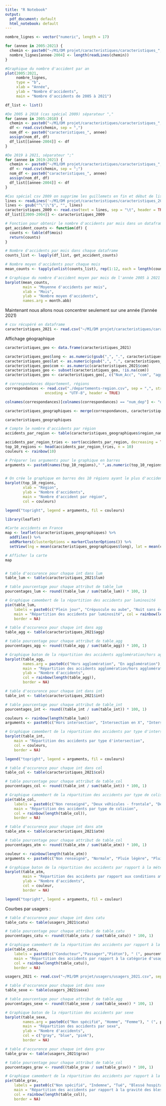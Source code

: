 ---
title: "R Notebook"
output:
  pdf_document: default
  html_notebook: default
---

```{r}
nombre_lignes <- vector("numeric", length = 17)

for (annee in 2005:2021) {
  chemin <- paste0("~/M1/DM projet/caracteristiques/caracteristiques_", annee, ".csv")
  nombre_lignes[annee-2004] <- length(readLines(chemin))
}

#Graphique du nombre d'accident par an
plot(2005:2021, 
     nombre_lignes, 
     type = "b", 
     xlab = "Année", 
     ylab = "Nombre d'accidents",
     main = "Nombre d'accidents de 2005 à 2021")
```
```{r}
df_list <- list()

#De 2005 à 2018 (cas spécial 2009) séparateur ","
for (annee in 2005:2018) {
  chemin <- paste0("~/M1/DM projet/caracteristiques/caracteristiques_", annee, ".csv")
  df <- read.csv(chemin, sep = ",")
  nom_df <- paste0("caracteristiques_", annee)
  assign(nom_df, df)
  df_list[[annee-2004]] <- df
}

#De 2019 à 2021, séparateur ";"
for (annee in 2019:2021) {
  chemin <- paste0("~/M1/DM projet/caracteristiques/caracteristiques_", annee, ".csv")
  df <- read.csv(chemin, sep = ";")
  nom_df <- paste0("caracteristiques_", annee)
  assign(nom_df, df)
  df_list[[annee-2004]] <- df
}

#Cas spécial csv 2009 on supprime les guillemets en fin et début de liste et le séparateur est une tabulation
lines <- readLines('~/M1/DM projet/caracteristiques/caracteristiques_2009.csv')
lines <- gsub("^\"|\"$", "", lines)
caracteristiques_2009 <- read.csv(text = lines, sep = "\t", header = TRUE)
df_list[[2009-2004]] <- caracteristiques_2009

# Fonction pour obtenir le nombre d'accidents par mois dans un dataframe
get_accident_counts <- function(df) {
  counts <- table(df$mois)
  return(counts)
}

# Nombre d'accidents par mois dans chaque dataframe
counts_list <- lapply(df_list, get_accident_counts)

# Nombre moyen d'accidents pour chaque mois
mean_counts <- tapply(unlist(counts_list), rep(1:12, each = length(counts_list)), mean)

# Graphique du nombre d'accident moyen par mois de l'année 2005 à 2021
barplot(mean_counts, 
        main = "Moyenne d'accidents par mois", 
        xlab = "Mois", 
        ylab = "Nombre moyen d'accidents",
        names.arg = month.abb)
```
Maintenant nous allons nous concentrer seulement sur une année (l'année 2021)
```{r}
# csv récupéré en dataframe
caracteristiques_2021 <- read.csv("~/M1/DM projet/caracteristiques/caracteristiques_2021.csv", sep = ";", header = TRUE)
```

Affichage géographique

```{r}
caracteristiques_geo <- data.frame(caracteristiques_2021)

caracteristiques_geo$long <- as.numeric(gsub(",", ".", caracteristiques_geo$long))
caracteristiques_geo$lat <- as.numeric(gsub(",", ".", caracteristiques_geo$lat))
caracteristiques_geo$com <- as.numeric(caracteristiques_2021$com)
caracteristiques_geo <- subset(caracteristiques_geo, !is.na(com))
caracteristiques_geo <- caracteristiques_geo[, c("Num_Acc", "com", "agg", "dep", "adr", "long", "lat")]
```

```{r}

# correspondances département, régions
correspondances <- read.csv("./departements-region.csv", sep = ",", stringsAsFactors = FALSE,
                  encoding = "UTF-8", header = TRUE)

colnames(correspondances)[colnames(correspondances) == "num_dep"] <- "dep"

caracteristiques_geographiques <- merge(correspondances, caracteristiques_geo, by = "dep")

caracteristiques_geographiques
```
```{r}
# Compte le nombre d'accidents par région
accidents_par_region <- table(caracteristiques_geographiques$region_name)

accidents_par_region_tries <- sort(accidents_par_region, decreasing = TRUE)
top_10_regions <- head(accidents_par_region_tries, n = 10)
couleurs <- rainbow(10)

# Préparer les arguments pour le graphique en barres
arguments <- paste0(names(top_10_regions)," ",as.numeric(top_10_regions)," accidents")

                    
# On crée le graphique en barres des 10 régions ayant le plus d'accidents
barplot(top_10_regions, 
        xlab = "Région", 
        ylab = "Nombre d'accidents",
        main = "Nombre d'accident par région",
        col = couleurs)

legend("topright", legend = arguments, fil = couleurs)

```


```{r}
library(leaflet)

#Carte accidents en France
map <- leaflet(caracteristiques_geographiques) %>%
  addTiles() %>%
  addMarkers(clusterOptions = markerClusterOptions()) %>%
  setView(lng = mean(caracteristiques_geographiques$long), lat = mean(caracteristiques_geographiques$lat), zoom = 6)

# Afficher la carte
map
```

```
```

```{r}
# table d'occurence pour chaque int dans lum
table_lum <- table(caracteristiques_2021$lum)

# table pourcentage pour chaque attribut de table_lum
pourcentages_lum <- round((table_lum / sum(table_lum)) * 100, 1)

# Graphique camembert de la répartition des accidents par luminosité
pie(table_lum, 
    labels = paste0(c("Plein jour", "Crépuscule ou aube", "Nuit sans éclairage public", "Nuit avec éclairage public non allumé", "Nuit avec éclairage public allumé"), "(", pourcentages_lum, "%)"), 
    main = "Répartition des accidents par luminosité", col = rainbow(length(table_lum)), 
    border = NA)
```
```{r}
# table d'occurence pour chaque int dans agg
table_agg <- table(caracteristiques_2021$agg)

# table pourcentage pour chaque attribut de table_agg
pourcentages_agg <- round((table_agg / sum(table_agg)) * 100, 1)

# Graphique baton de la répartition des accidents agglomération/hors agglomération
barplot(table_agg, 
        names.arg = paste0(c("Hors agglomération", "En agglomération"), " (",pourcentages_agg," %)"),
        main = "Répartition des accidents agglomération/hors agglomération", 
        ylab = "Nombre d'accidents", 
        col = rainbow(length(table_agg)), 
        border = NA)

```
```{r}
# table d'occurence pour chaque int dans int
table_int <- table(caracteristiques_2021$int)

# table pourcentage pour chaque attribut de table_int
pourcentages_int <- round((table_int / sum(table_int)) * 100, 1)

couleurs <- rainbow(length(table_lum))
arguments <- paste0(c("Hors intersection", "Intersection en X", "Intersection en T", "Intersection en Y", "Intersection à plus de 4 branches", "Giratoire, Place", "Passage à niveau", "Autre intersection"), " (", pourcentages_int, "%)")

# Graphique camembert de la répartition des accidents par type d'intersection
barplot(table_int, 
    main = "Répartition des accidents par type d'intersection", 
    col = couleurs, 
    border = NA)

legend("topright", legend = arguments, fil = couleurs)

```
```{r}
# table d'occurence pour chaque int dans col
table_col <- table(caracteristiques_2021$col)

# table pourcentage pour chaque attribut de table_col
pourcentages_col <- round((table_int / sum(table_int)) * 100, 1)

# Graphique camembert de la répartition des accidents par type de colision
pie(table_col, 
    labels = paste0(c("Non renseigné", "Deux véhicules - frontale", "Deux véhicules – par l’arrière", "Deux véhicules – par le coté", "Trois véhicules et plus – en chaîne", "Trois véhicules et plus - collisions multiples", "Autre collision", "Sans collision"), " (", pourcentages_col, "%)"), 
    main = "Répartition des accidents par type de colision", 
    col = rainbow(length(table_col)), 
    border = NA)
```

```{r}
# table d'occurence pour chaque int dans atm
table_atm <- table(caracteristiques_2021$atm)

# table pourcentage pour chaque attribut de table_col
pourcentages_atm <- round((table_atm / sum(table_atm)) * 100, 1)

couleur <- rainbow(length(table_atm))
arguments <- paste0(c("Non renseigné", "Normale", "Pluie légère", "Pluie forte", "Neige - grêle", "Brouillard - fumée", "Vent fort - tempête", "Temps éblouissant", "Temps couvert", "Autre"), " (", pourcentages_atm, "%)")

# Graphique baton de la répartition des accidents par rapport à la météo
barplot(table_atm, 
        main = "Répartition des accidents par rapport aux conditions atmosphériques : ", 
        ylab = "Nombre d'accidents", 
        col = couleur, 
        border = NA)

legend("topright", legend = arguments, fil = couleur)
```
Courbes par usagers :
```{r}
# table d'occurence pour chaque int dans catu
table_catu <- table(usagers_2021$catu)

# table pourcentage pour chaque attribut de table_catu
pourcentages_catu <- round((table_catu / sum(table_catu)) * 100, 1)

# Graphique camembert de la répartition des accidents par rapport à la catégorie d'usager
pie(table_catu, 
    labels = paste0(c("Conducteur","Passager","Piéton"), " (", pourcentages_catu, "%)"), 
    main = "Répartition des accidents par rapport à la catégorie d'usager : ", 
    col = rainbow(length(table_catu)), 
    border = NA)


```


```{r}
usagers_2021 <- read.csv("~/M1/DM projet/usagers/usagers_2021.csv", sep = ";", header = TRUE)

# table d'occurence pour chaque int dans sexe
table_sexe <- table(usagers_2021$sexe)

# table pourcentage pour chaque attribut de table_agg
pourcentages_sexe <- round((table_sexe / sum(table_sexe)) * 100, 1)

# Graphique baton de la répartition des accidents par sexe
barplot(table_sexe, 
        names.arg = paste0(c("Non spécifié", "Homme", "Femme"), " (", pourcentages_sexe, "%)"),
        main = "Répartition des accidents par sexe", 
        ylab = "Nombre d'accidents", 
        col = c("gray", "blue", "pink"), 
        border = NA)
```
```{r}
# table d'occurence pour chaque int dans grav
table_grav <- table(usagers_2021$grav)

# table pourcentage pour chaque attribut de table_col
pourcentages_grav <- round((table_grav / sum(table_grav)) * 100, 1)

# Graphique camembert de la répartition des accidents par rapport à la gravité des blessures
pie(table_grav, 
    labels = paste0(c("Non spécifié", "Indemne", "Tué", "Blessé hospitalisé", "Blessé léger"), " (", pourcentages_grav, "%)"), 
    main = "Répartition des accidents par rapport à la gravité des blessures : ", 
    col = rainbow(length(table_col)), 
    border = NA)

```

